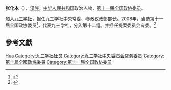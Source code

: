 '''张化本'''（{{bd|1949年||}}），[[汉族|汉族]]，[[中华人民共和国|中华人民共和国]]政治人物、[[第十一届全国政协委员|第十一届全国政协委员]]。

加入[[九三学社|九三学社]]，担任九三学社中央常委、参政议政部部长。2008年，当选第十一届全国政协委员<ref>{{cite news|title=第十一届全国政协委员名单|url=http://www.indaa.com.cn/zt/2009qglh/zxzs/200903/t20090303_127573.html|accessdate=2013-04-09|newspaper=新华社北京1月25日电 中国人民政治协商会议第十一届全国委员会委员名单(共2237人，2008年1月25日政协第十届全国委员会常务委员会第二十次会议通过)|date=2008年1月25日|deadurl=yes|archiveurl=https://web.archive.org/web/20130928014403/http://www.indaa.com.cn/zt/2009qglh/zxzs/200903/t20090303_127573.html|archivedate=2013年9月28日|df=}}</ref>，代表九三学社，分入第十二组。并担任提案委员会专委。<ref>{{cite news|title=全国政协信息-张化本|url=http://www.cppcc.gov.cn/CMS/wylibary/showJcwyxtInfoWylibary.action?tabJcwyxt.guid=11W0004270&wytype=wjwy|accessdate=2013-04-11|newspaper=全国政协委员会|archive-date=2019-06-13|archive-url=https://web.archive.org/web/20190613102108/http://www.cppcc.gov.cn/CMS/wylibary/showJcwyxtInfoWylibary.action?tabJcwyxt.guid=11W0004270&wytype=wjwy|dead-url=no}}</ref>

== 參考文獻 ==
{{reflist}}

{{中国政治人物小作品}}
{{九三学社第十一届中央委员会}}
{{九三学社第十二届中央委员会}}

{{Authority control}}
{{DEFAULTSORT:Zhang张}}
[[Category:张姓|Hua]]
[[Category:九三学社社员|Category:九三学社社员]]
[[Category:九三学社中央委员会常务委员|Category:九三学社中央委员会常务委员]]
[[Category:第十屆全國政協委員|Category:第十屆全國政協委員]]
[[Category:第十一届全国政协委员|Category:第十一届全国政协委员]]